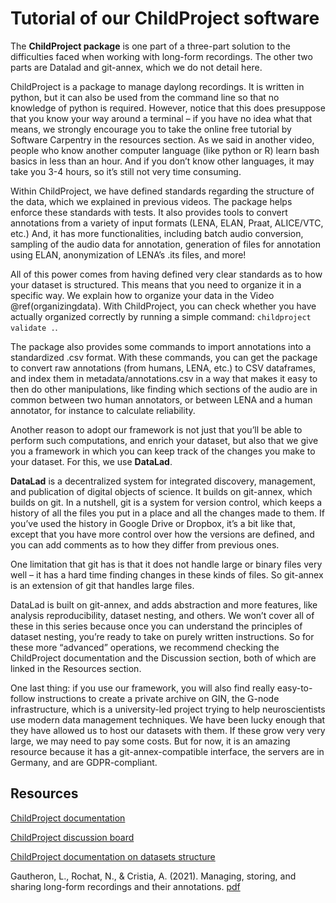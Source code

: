 # Tutorial of our ChildProject software {#childproject}

The **ChildProject package** is one part of a three-part solution to the difficulties faced when working with long-form recordings. The other two parts are Datalad and git-annex, which we do not detail here.

ChildProject is a package to manage daylong recordings. It is written in python, but it can also be used from the command line so that no knowledge of python is required. However, notice that this does presuppose that you know your way around a terminal -- if you have no idea what that means, we strongly encourage you to take the online free tutorial by Software Carpentry in the resources section. As we said in another video,  people who know another computer language (like python or R) learn bash basics in less than an hour. And if you don't know other languages, it may take you 3-4 hours, so it's still not very time consuming.

Within ChildProject, we have defined standards regarding the structure of the data, which we explained in previous videos. The package helps enforce these standards with tests. It also provides tools to convert annotations from a variety of input formats (LENA, ELAN, Praat, ALICE/VTC, etc.) And, it has more functionalities, including batch audio conversion, sampling of the audio data for annotation, generation of files for annotation using ELAN, anonymization of LENA's .its files, and more!


All of this power comes from having defined very clear standards as to how your dataset is structured. This means that you need to organize it in a specific way. We explain how to organize your data in the Video \@ref(organizingdata). With ChildProject, you can check whether you have actually organized correctly by running a simple command: `childproject validate .`.

The package also provides some commands to import annotations into a standardized .csv format. With these commands, you can get the package to convert raw annotations (from humans,  LENA, etc.) to CSV dataframes, and index them in metadata/annotations.csv in a way that makes it easy to then do other manipulations, like finding which sections of the audio are in common between two human annotators, or between LENA and a human annotator, for instance to calculate reliability.

Another reason to adopt our framework is not just that you'll be able to perform such computations, and enrich your dataset, but also that we give you a framework in which you can keep track of the changes you make to your dataset. For this, we use **DataLad**.

**DataLad** is a decentralized system for integrated discovery, management, and publication of digital objects of science. It builds on git-annex, which builds on git. In a nutshell, git is a system for version control, which keeps a history of all the files you put in a place and all the changes made to them. If you've used the history in Google Drive or Dropbox, it's a bit like that, except that you have more control over how the versions are defined, and you can add comments as to how they differ from previous ones.

One limitation that git has is that it does not handle large or binary files very well -- it has a hard time finding changes in these kinds of files. So git-annex is an extension of git that handles large files.

DataLad is built on git-annex, and adds abstraction and more features, like analysis reproducibility, dataset nesting, and others. We won't cover all of these in this series because once you can understand the principles of dataset nesting, you're ready to take on purely written instructions. So for these more "advanced" operations, we recommend checking the ChildProject documentation and the Discussion section, both of which are linked in the Resources section. 

One last thing: if you use our framework, you will also find really easy-to-follow instructions to create a private archive on GIN, the G-node infrastructure, which is a university-led project trying to help neuroscientists use modern data management techniques. We have been lucky enough that they have allowed us to host our datasets with them. If these grow very very large, we may need to pay some costs. But for now, it is an amazing resource because it has a git-annex-compatible interface, the servers are in Germany, and are GDPR-compliant.



## Resources
[ChildProject documentation](https://childproject.readthedocs.io)

[ChildProject discussion board](https://github.com/LAAC-LSCP/ChildProject/discussions)

[ChildProject documentation on datasets structure](https://childproject.readthedocs.io/en/latest/format.html)

Gautheron, L., Rochat, N., & Cristia, A. (2021). Managing, storing, and sharing long-form recordings and their annotations. [pdf](https://psyarxiv.com/w8trm/download?format=pdf)
